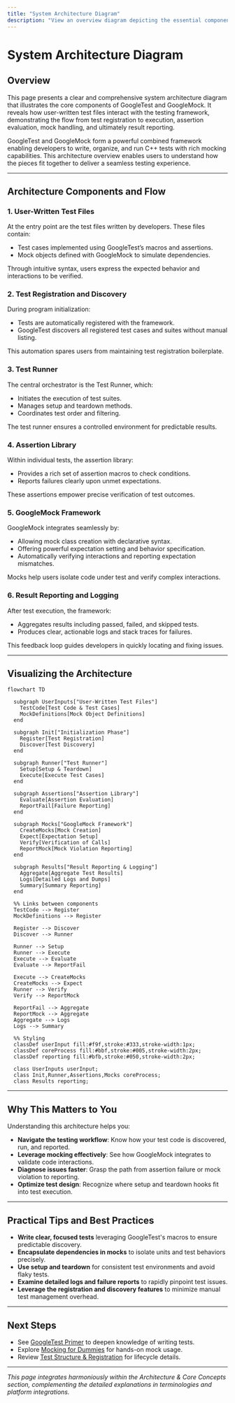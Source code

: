 ```yaml
---
title: "System Architecture Diagram"
description: "View an overview diagram depicting the essential components of GoogleTest and GoogleMock. Understand how tests, assertions, test runners, and mocks interact. The diagram illustrates the flow from user-written test files, through test registration, execution, and result reporting."
---
```


# System Architecture Diagram

## Overview

This page presents a clear and comprehensive system architecture diagram that illustrates the core components of GoogleTest and GoogleMock. It reveals how user-written test files interact with the testing framework, demonstrating the flow from test registration to execution, assertion evaluation, mock handling, and ultimately result reporting.

GoogleTest and GoogleMock form a powerful combined framework enabling developers to write, organize, and run C++ tests with rich mocking capabilities. This architecture overview enables users to understand how the pieces fit together to deliver a seamless testing experience.

---

## Architecture Components and Flow

### 1. User-Written Test Files

At the entry point are the test files written by developers. These files contain:

- Test cases implemented using GoogleTest’s macros and assertions.
- Mock objects defined with GoogleMock to simulate dependencies.

Through intuitive syntax, users express the expected behavior and interactions to be verified.

### 2. Test Registration and Discovery

During program initialization:

- Tests are automatically registered with the framework.
- GoogleTest discovers all registered test cases and suites without manual listing.

This automation spares users from maintaining test registration boilerplate.

### 3. Test Runner

The central orchestrator is the Test Runner, which:

- Initiates the execution of test suites.
- Manages setup and teardown methods.
- Coordinates test order and filtering.

The test runner ensures a controlled environment for predictable results.

### 4. Assertion Library

Within individual tests, the assertion library:

- Provides a rich set of assertion macros to check conditions.
- Reports failures clearly upon unmet expectations.

These assertions empower precise verification of test outcomes.

### 5. GoogleMock Framework

GoogleMock integrates seamlessly by:

- Allowing mock class creation with declarative syntax.
- Offering powerful expectation setting and behavior specification.
- Automatically verifying interactions and reporting expectation mismatches.

Mocks help users isolate code under test and verify complex interactions.

### 6. Result Reporting and Logging

After test execution, the framework:

- Aggregates results including passed, failed, and skipped tests.
- Produces clear, actionable logs and stack traces for failures.

This feedback loop guides developers in quickly locating and fixing issues.

---

## Visualizing the Architecture

```mermaid
flowchart TD

  subgraph UserInputs["User-Written Test Files"]
    TestCode[Test Code & Test Cases]
    MockDefinitions[Mock Object Definitions]
  end

  subgraph Init["Initialization Phase"]
    Register[Test Registration]
    Discover[Test Discovery]
  end

  subgraph Runner["Test Runner"]
    Setup[Setup & Teardown]
    Execute[Execute Test Cases]
  end

  subgraph Assertions["Assertion Library"]
    Evaluate[Assertion Evaluation]
    ReportFail[Failure Reporting]
  end

  subgraph Mocks["GoogleMock Framework"]
    CreateMocks[Mock Creation]
    Expect[Expectation Setup]
    Verify[Verification of Calls]
    ReportMock[Mock Violation Reporting]
  end

  subgraph Results["Result Reporting & Logging"]
    Aggregate[Aggregate Test Results]
    Logs[Detailed Logs and Dumps]
    Summary[Summary Reporting]
  end

  %% Links between components
  TestCode --> Register
  MockDefinitions --> Register

  Register --> Discover
  Discover --> Runner

  Runner --> Setup
  Runner --> Execute
  Execute --> Evaluate
  Evaluate --> ReportFail

  Execute --> CreateMocks
  CreateMocks --> Expect
  Runner --> Verify
  Verify --> ReportMock

  ReportFail --> Aggregate
  ReportMock --> Aggregate
  Aggregate --> Logs
  Logs --> Summary

  %% Styling
  classDef userInput fill:#f9f,stroke:#333,stroke-width:1px;
  classDef coreProcess fill:#bbf,stroke:#005,stroke-width:2px;
  classDef reporting fill:#bfb,stroke:#050,stroke-width:2px;

  class UserInputs userInput;
  class Init,Runner,Assertions,Mocks coreProcess;
  class Results reporting;

```

---

## Why This Matters to You

Understanding this architecture helps you:

- **Navigate the testing workflow**: Know how your test code is discovered, run, and reported.
- **Leverage mocking effectively**: See how GoogleMock integrates to validate code interactions.
- **Diagnose issues faster**: Grasp the path from assertion failure or mock violation to reporting.
- **Optimize test design**: Recognize where setup and teardown hooks fit into test execution.

---

## Practical Tips and Best Practices

- **Write clear, focused tests** leveraging GoogleTest's macros to ensure predictable discovery.
- **Encapsulate dependencies in mocks** to isolate units and test behaviors precisely.
- **Use setup and teardown** for consistent test environments and avoid flaky tests.
- **Examine detailed logs and failure reports** to rapidly pinpoint test issues.
- **Leverage the registration and discovery features** to minimize manual test management overhead.

---

## Next Steps

- See [GoogleTest Primer](/overview/introduction-core-value/what-is-googletest) to deepen knowledge of writing tests.
- Explore [Mocking for Dummies](/guides/mocking-and-advanced-usage/mocking-with-gmock) for hands-on mock usage.
- Review [Test Structure & Registration](/api-reference/core-testing-api/test-structure-and-registration) for lifecycle details.


<style>
  /* Add style for Mermaid diagram container for clarity */
  .mermaid {
    max-width: 100%;
    overflow-x: auto;
  }
</style>

---

*This page integrates harmoniously within the Architecture & Core Concepts section, complementing the detailed explanations in terminologies and platform integrations.*